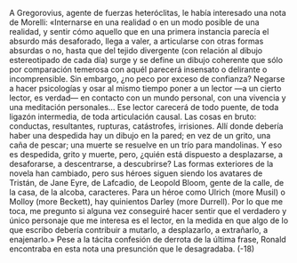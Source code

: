 A Gregorovius, agente de fuerzas heteróclitas, le había interesado una nota de
Morelli: «Internarse en una realidad o en un modo posible de una realidad, y
sentir cómo aquello que en una primera instancia parecía el absurdo más
desaforado, llega a valer, a articularse con otras formas absurdas o no, hasta que
del tejido divergente (con relación al dibujo estereotipado de cada día) surge y se
define un dibujo coherente que sólo por comparación temerosa con aquél
parecerá insensato o delirante o incomprensible. Sin embargo, ¿no peco por
exceso de confianza? Negarse a hacer psicologías y osar al mismo tiempo poner a
un lector —a un cierto lector, es verdad— en contacto con un mundo personal,
con una vivencia y una meditación personales... Ese lector carecerá de todo
puente, de toda ligazón intermedia, de toda articulación causal. Las cosas en
bruto: conductas, resultantes, rupturas, catástrofes, irrisiones. Allí donde debería
haber una despedida hay un dibujo en la pared; en vez de un grito, una caña de
pescar; una muerte se resuelve en un trío para mandolinas. Y eso es despedida,
grito y muerte, pero, ¿quién está dispuesto a desplazarse, a desaforarse, a
descentrarse, a descubrirse? Las formas exteriores de la novela han cambiado,
pero sus héroes siguen siendo los avatares de Tristán, de Jane Eyre, de Lafcadio,
de Leopold Bloom, gente de la calle, de la casa, de la alcoba, caracteres. Para un
héroe como Ulrich (more Musil) o Molloy (more Beckett), hay quinientos Darley
(more Durrell). Por lo que me toca, me pregunto si alguna vez conseguiré hacer
sentir que el verdadero y único personaje que me interesa es el lector, en la
medida en que algo de lo que escribo debería contribuir a mutarlo, a desplazarlo,
a extrañarlo, a enajenarlo.» Pese a la tácita confesión de derrota de la última
frase, Ronald encontraba en esta nota una presunción que le desagradaba.
(-18)
